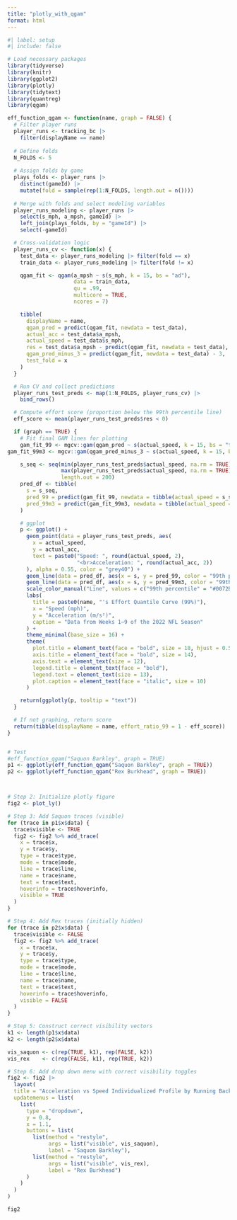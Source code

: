 ```yaml
---
title: "plotly_with_qgam"
format: html
---
```


```r
#| label: setup
#| include: false

# Load necessary packages
library(tidyverse)
library(knitr)
library(ggplot2)
library(plotly)
library(tidytext)
library(quantreg)
library(qgam)

```

```r

eff_function_qgam <- function(name, graph = FALSE) {
  # Filter player runs
  player_runs <- tracking_bc |> 
    filter(displayName == name)
  
  # Define folds
  N_FOLDS <- 5
  
  # Assign folds by game
  plays_folds <- player_runs |> 
    distinct(gameId) |> 
    mutate(fold = sample(rep(1:N_FOLDS, length.out = n())))
  
  # Merge with folds and select modeling variables
  player_runs_modeling <- player_runs |> 
    select(s_mph, a_mpsh, gameId) |> 
    left_join(plays_folds, by = "gameId") |> 
    select(-gameId)

  # Cross-validation logic
  player_runs_cv <- function(x) {
    test_data <- player_runs_modeling |> filter(fold == x)
    train_data <- player_runs_modeling |> filter(fold != x)

    qgam_fit <- qgam(a_mpsh ~ s(s_mph, k = 15, bs = "ad"),
                     data = train_data,
                     qu = .99,
                     multicore = TRUE,
                     ncores = 7)

    tibble(
      displayName = name,
      qgam_pred = predict(qgam_fit, newdata = test_data),
      actual_acc = test_data$a_mpsh,
      actual_speed = test_data$s_mph,
      res = test_data$a_mpsh - predict(qgam_fit, newdata = test_data),
      qgam_pred_minus_3 = predict(qgam_fit, newdata = test_data) - 3,
      test_fold = x
    )
  }

  # Run CV and collect predictions
  player_runs_test_preds <- map(1:N_FOLDS, player_runs_cv) |> 
    bind_rows()

  # Compute effort score (proportion below the 99th percentile line)
  eff_score <- mean(player_runs_test_preds$res < 0)

  if (graph == TRUE) {
    # Fit final GAM lines for plotting
    gam_fit_99 <- mgcv::gam(qgam_pred ~ s(actual_speed, k = 15, bs = "tp"), data = player_runs_test_preds)
gam_fit_99m3 <- mgcv::gam(qgam_pred_minus_3 ~ s(actual_speed, k = 15, bs = "tp"), data = player_runs_test_preds)

    s_seq <- seq(min(player_runs_test_preds$actual_speed, na.rm = TRUE),
                 max(player_runs_test_preds$actual_speed, na.rm = TRUE),
                 length.out = 200)
    pred_df <- tibble(
      s = s_seq,
      pred_99 = predict(gam_fit_99, newdata = tibble(actual_speed = s_seq)),
      pred_99m3 = predict(gam_fit_99m3, newdata = tibble(actual_speed = s_seq))
    )

    # ggplot
    p <- ggplot() +
      geom_point(data = player_runs_test_preds, aes(
        x = actual_speed, 
        y = actual_acc,
        text = paste0("Speed: ", round(actual_speed, 2),
                      "<br>Acceleration: ", round(actual_acc, 2))
      ), alpha = 0.55, color = "grey40") +
      geom_line(data = pred_df, aes(x = s, y = pred_99, color = "99th percentile"), size = 1.2) +
      geom_line(data = pred_df, aes(x = s, y = pred_99m3, color = "99th percentile - 3"), linetype = "dashed", size = 1.2) +
      scale_color_manual("Line", values = c("99th percentile" = "#0072B2", "99th percentile - 3" = "#D55E00")) +
      labs(
        title = paste0(name, "'s Effort Quantile Curve (99%)"),
        x = "Speed (mph)",
        y = "Acceleration (m/s²)",
        caption = "Data from Weeks 1–9 of the 2022 NFL Season"
      ) +
      theme_minimal(base_size = 16) +
      theme(
        plot.title = element_text(face = "bold", size = 18, hjust = 0.5),
        axis.title = element_text(face = "bold", size = 14),
        axis.text = element_text(size = 12),
        legend.title = element_text(face = "bold"),
        legend.text = element_text(size = 13),
        plot.caption = element_text(face = "italic", size = 10)
      )

    return(ggplotly(p, tooltip = "text"))
  }

  # If not graphing, return score
  return(tibble(displayName = name, effort_ratio_99 = 1 - eff_score))
}


# Test
#eff_function_qgam("Saquon Barkley", graph = TRUE)
p1 <- ggplotly(eff_function_qgam("Saquon Barkley", graph = TRUE))
p2 <- ggplotly(eff_function_qgam("Rex Burkhead", graph = TRUE))



# Step 2: Initialize plotly figure
fig2 <- plot_ly()

# Step 3: Add Saquon traces (visible)
for (trace in p1$x$data) {
  trace$visible <- TRUE
  fig2 <- fig2 %>% add_trace(
    x = trace$x,
    y = trace$y,
    type = trace$type,
    mode = trace$mode,
    line = trace$line,
    name = trace$name,
    text = trace$text,
    hoverinfo = trace$hoverinfo,
    visible = TRUE
  )
}

# Step 4: Add Rex traces (initially hidden)
for (trace in p2$x$data) {
  trace$visible <- FALSE
  fig2 <- fig2 %>% add_trace(
    x = trace$x,
    y = trace$y,
    type = trace$type,
    mode = trace$mode,
    line = trace$line,
    name = trace$name,
    text = trace$text,
    hoverinfo = trace$hoverinfo,
    visible = FALSE
  )
}

# Step 5: Construct correct visibility vectors
k1 <- length(p1$x$data)
k2 <- length(p2$x$data)

vis_saquon <- c(rep(TRUE, k1), rep(FALSE, k2))
vis_rex    <- c(rep(FALSE, k1), rep(TRUE, k2))

# Step 6: Add drop down menu with correct visibility toggles
fig2 <- fig2 |>
  layout(
  title = "Acceleration vs Speed Individualized Profile by Running Back",
  updatemenus = list(
    list(
      type = "dropdown",
      y = 0.8,
      x = 1.1,
      buttons = list(
        list(method = "restyle",
             args = list("visible", vis_saquon),
             label = "Saquon Barkley"),
        list(method = "restyle",
             args = list("visible", vis_rex),
             label = "Rex Burkhead")
      )
    )
  )
)

fig2


```